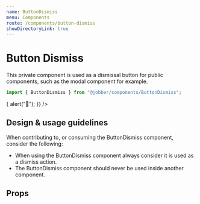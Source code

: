 ```yaml
---
name: ButtonDismiss
menu: Components
route: /components/button-dismiss
showDirectoryLink: true
---
```



# Button Dismiss

<ComponentStatus stage="pre" responsive="no" accessible="no" />

This private component is used as a dismissal button for public components, such
as the modal component for example.

```ts
import { ButtonDismiss } from "@jobber/components/ButtonDismiss";
```

<Playground>
  <ButtonDismiss
    onClick={() => {
      alert("🎃");
    }}
  />
</Playground>

<!--
  It is not necessary to include Design & Usage Guidlelines. Use this section
  to answer common questions and considerations about component usage.
-->

## Design & usage guidelines

When contributing to, or consuming the ButtonDismiss component, consider the
following:

- When using the ButtonDismiss component always consider it is used as a dismiss
  action.
- The ButtonDismiss component should never be used inside another component.

## Props

<Props of={ButtonDismiss} />

<!--
  It is not necessary to provide an example of each prop. Use usage examples to
  highlight key features of a component or particular considerations.

  See `Button.mdx` for a good example of this.
-->
